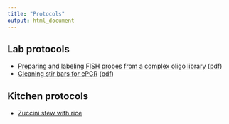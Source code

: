 ```yaml
---
title: "Protocols"
output: html_document
---
```


## Lab protocols

+ [Preparing and labeling FISH probes from a complex oligo library](./protocols/ePCR.html) ([pdf](./protocols/ePCR.pdf))
+ [Cleaning stir bars for ePCR](./protocols/cleaning_stir_bars.html) ([pdf](./cleaning_stir_bars.pdf))

## Kitchen protocols

+ [Zuccini stew with rice](recipes/zuccini_stew.html)